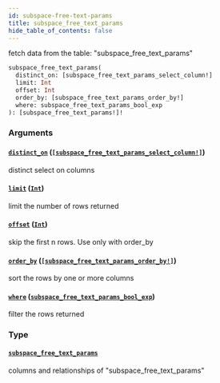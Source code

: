 ```yaml
---
id: subspace-free-text-params
title: subspace_free_text_params
hide_table_of_contents: false
---
```


fetch data from the table: "subspace_free_text_params"

```graphql
subspace_free_text_params(
  distinct_on: [subspace_free_text_params_select_column!]
  limit: Int
  offset: Int
  order_by: [subspace_free_text_params_order_by!]
  where: subspace_free_text_params_bool_exp
): [subspace_free_text_params!]!
```

### Arguments

#### [`distinct_on`](#) ([`[subspace_free_text_params_select_column!]`](../enums/subspace-free-text-params-select-column))

distinct select on columns

#### [`limit`](#) ([`Int`](../scalars/int))

limit the number of rows returned

#### [`offset`](#) ([`Int`](../scalars/int))

skip the first n rows. Use only with order_by

#### [`order_by`](#) ([`[subspace_free_text_params_order_by!]`](../inputs/subspace-free-text-params-order-by))

sort the rows by one or more columns

#### [`where`](#) ([`subspace_free_text_params_bool_exp`](../inputs/subspace-free-text-params-bool-exp))

filter the rows returned

### Type

#### [`subspace_free_text_params`](../objects/subspace-free-text-params)

columns and relationships of "subspace_free_text_params"

